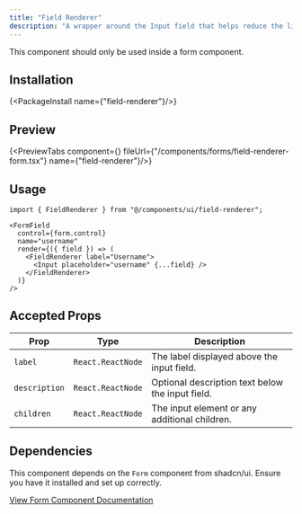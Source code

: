 ```yaml
---
title: "Field Renderer"
description: "A wrapper around the Input field that helps reduce the lines of code, so you don't have to use each component from shadcn Form like FormControl, FormDescription, FormItem, FormLabel, and FormMessage."
---
```



<Callout title="Usage Restriction">
  This component should only be used inside a form component.
</Callout>

## Installation

{<PackageInstall name={"field-renderer"}/>}

## Preview

{<PreviewTabs component={<FieldRendererForm />} fileUrl={"/components/forms/field-renderer-form.tsx"} name={"field-renderer"}/>}

## Usage

```tsx
import { FieldRenderer } from "@/components/ui/field-renderer";
```

```tsx
<FormField
  control={form.control}
  name="username"
  render={({ field }) => (
    <FieldRenderer label="Username">
      <Input placeholder="username" {...field} />
    </FieldRenderer>
  )}
/>
```

## Accepted Props

| Prop          | Type              | Description                                      |
| ------------- | ----------------- | ------------------------------------------------ |
| `label`       | `React.ReactNode` | The label displayed above the input field.       |
| `description` | `React.ReactNode` | Optional description text below the input field. |
| `children`    | `React.ReactNode` | The input element or any additional children.    |

## Dependencies

This component depends on the `Form` component from shadcn/ui. Ensure you have it installed and set up correctly.

[View Form Component Documentation](https://ui.shadcn.com/docs/components/form)
